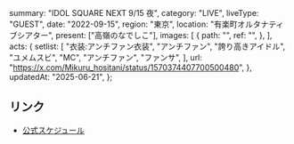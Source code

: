   summary: "IDOL SQUARE NEXT 9/15 夜",
  category: "LIVE",
  liveType: "GUEST",
  date: "2022-09-15",
  region: "東京",
  location: "有楽町オルタナティブシアター",
  present: ["高嶺のなでしこ"],
  images: [
    {
      path: "",
      ref: "",
    },
  ],
  acts: {
    setlist: [
      "衣装:アンチファン衣装",
      "アンチファン",
      "誇り高きアイドル",
      "ユメムスビ",
      "MC",
      "アンチファン",
      "ファンサ",
    ],
    url: "https://x.com/Mikuru_hositani/status/1570374407700500480",
  },
  updatedAt: "2025-06-21",
};

## リンク

- [公式スケジュール](https://takanenonadeshiko.jp/?p=445)
